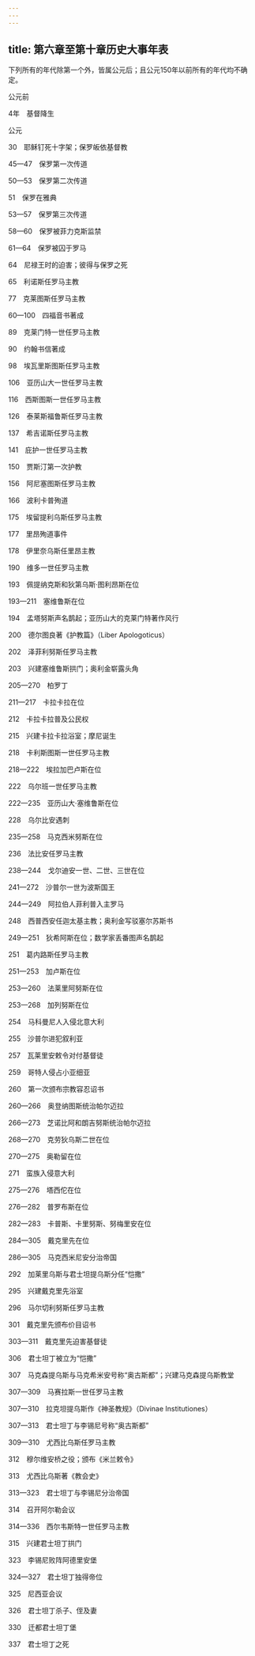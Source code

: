 ```yaml
---
---
---
```

title: 第六章至第十章历史大事年表
---



下列所有的年代除第一个外，皆属公元后；且公元150年以前所有的年代均不确定。



公元前

4年　基督降生

公元

30　耶稣钉死十字架；保罗皈依基督教

45—47　保罗第一次传道

50—53　保罗第二次传道

51　保罗在雅典

53—57　保罗第三次传道

58—60　保罗被菲力克斯监禁

61—64　保罗被囚于罗马

64　尼禄王时的迫害；彼得与保罗之死

65　利诺斯任罗马主教

77　克莱图斯任罗马主教

60—100　四福音书著成

89　克莱门特一世任罗马主教

90　约翰书信著成

98　埃瓦里斯图斯任罗马主教

106　亚历山大一世任罗马主教

116　西斯图斯一世任罗马主教

126　泰莱斯福鲁斯任罗马主教

137　希吉诺斯任罗马主教

141　庇护一世任罗马主教

150　贾斯汀第一次护教

156　阿尼塞图斯任罗马主教

166　波利卡普殉道

175　埃留提利乌斯任罗马主教

177　里昂殉道事件

178　伊里奈乌斯任里昂主教

190　维多一世任罗马主教

193　佩提纳克斯和狄第乌斯·图利昂斯在位

193—211　塞维鲁斯在位

194　孟塔努斯声名鹊起；亚历山大的克莱门特著作风行

200　德尔图良著《护教篇》（Liber Apologoticus）

202　泽菲利努斯任罗马主教

203　兴建塞维鲁斯拱门；奥利金崭露头角

205—270　柏罗丁

211—217　卡拉卡拉在位

212　卡拉卡拉普及公民权

215　兴建卡拉卡拉浴室；摩尼诞生

218　卡利斯图斯一世任罗马主教

218—222　埃拉加巴卢斯在位

222　乌尔班一世任罗马主教

222—235　亚历山大·塞维鲁斯在位

228　乌尔比安遇刺

235—258　马克西米努斯在位

236　法比安任罗马主教

238—244　戈尔迪安一世、二世、三世在位

241—272　沙普尔一世为波斯国王

244—249　阿拉伯人菲利普入主罗马

248　西普西安任迦太基主教；奥利金写驳塞尔苏斯书

249—251　狄希阿斯在位；数学家丢番图声名鹊起

251　葛内路斯任罗马主教

251—253　加卢斯在位

253—260　法莱里阿努斯在位

253—268　加列努斯在位

254　马科曼尼人入侵北意大利

255　沙普尔进犯叙利亚

257　瓦莱里安敕令对付基督徒

259　哥特人侵占小亚细亚

260　第一次颁布宗教容忍诏书

260—266　奥登纳图斯统治帕尔迈拉

266—273　芝诺比阿和朗吉努斯统治帕尔迈拉

268—270　克劳狄乌斯二世在位

270—275　奥勒留在位

271　蛮族入侵意大利

275—276　塔西佗在位

276—282　普罗布斯在位

282—283　卡普斯、卡里努斯、努梅里安在位

284—305　戴克里先在位

286—305　马克西米尼安分治帝国

292　加莱里乌斯与君士坦提乌斯分任“恺撒”

295　兴建戴克里先浴室

296　马尔切利努斯任罗马主教

301　戴克里先颁布价目诏书

303—311　戴克里先迫害基督徒

306　君士坦丁被立为“恺撒”

307　马克森提乌斯与马克希米安号称“奥古斯都”；兴建马克森提乌斯教堂

307—309　马赛拉斯一世任罗马主教

307—310　拉克坦提乌斯作《神圣教规》（Divinae Institutiones）

307—313　君士坦丁与李锡尼号称“奥古斯都”

309—310　尤西比乌斯任罗马主教

312　穆尔维安桥之役；颁布《米兰敕令》

313　尤西比乌斯著《教会史》

313—323　君士坦丁与李锡尼分治帝国

314　召开阿尔勒会议

314—336　西尔韦斯特一世任罗马主教

315　兴建君士坦丁拱门

323　李锡尼败阵阿德里安堡

324—327　君士坦丁独得帝位

325　尼西亚会议

326　君士坦丁杀子、侄及妻

330　迁都君士坦丁堡

337　君士坦丁之死